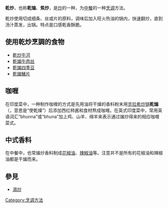{{distinguish|烘炒}}
'''乾炒'''，也称'''乾煸'''、'''焦炒'''，是[[炒|炒]]的一种，为[[中國菜|中餐]]的一种[[烹调|烹调]]方法。

乾炒使用切成细条、丝或片的原料，调味后加入旺火热油的锅内，快速翻炒，直到汤汁蒸发，出锅。特点是口感乾香酥脆。

==使用乾炒烹調的食物==
*[[乾炒牛河|乾炒牛河]]
*[[乾煸牛肉丝|乾煸牛肉丝]]
*[[乾煸四季豆|乾煸四季豆]]
*[[乾煸鱔片|乾煸鱔片]]
==咖喱==
{{main|爆香}}
在印度菜中，一种制作咖喱的方式是先用油将干燥的香料粉末用[[克拉希炒锅|克拉希炒锅]]'''乾煸'''（{{lang-hi|भुना或भुनना|bhunā或bhunnā}}，意思是“使乾燥”）后添加西红柿酱和食材熬成咖喱。在英式印度菜中，常用英语词汇“bhunna”或“bhuna”加上鸡、山羊、绵羊来表示通过煸炒得来的相应咖喱菜式。

==中式香料==
在中餐中，也常煸炒香料制成[[花椒油|花椒油]]、[[辣椒油|辣椒油]]等。注意并不是所有的花椒油和辣椒油都是干煸而来。

==參見==
*[[濕炒|濕炒]]

[[Category:烹调方法|Category:烹调方法]]